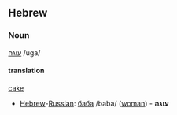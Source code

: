 ==Hebrew==

===Noun===
[[:he:עוגה|עוגה]] /uga/

====translation====
[[cake]]


*[[Hebrew]]-[[Russian]]: [[баба]] /baba/ ([[woman]]) - '''עוגה'''